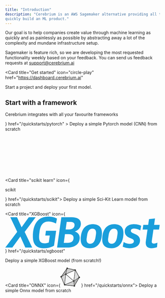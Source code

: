 ```yaml
---
title: "Introduction"
description: "Cerebrium is an AWS Sagemaker alternative providing all the features you need to
quickly build an ML product."
---
```


Our goal is to help companies create value through machine learning as quickly and as painlessly as possible by abstracting away a lot of the complexity and mundane infrastructure setup.

Sagemaker is feature rich, so we are developing the most requested functionality
weekly based on your feedback. You can send us feedback requests at
[support@cerebrium.ai](mailto:support@cerebrium.ai)

<Card
  title="Get started"
  icon="circle-play"
  href="https://dashboard.cerebrium.ai"
>
  Start a project and deploy your first model.
</Card>

## Start with a framework

Cerebrium integrates with all your favourite frameworks

<CardGroup>
<Card
  title="PyTorch"
  icon={<svg xmlns="http://www.w3.org/2000/svg" className="h-6 w-6" width="64" height="64" viewBox="0 0 64 64"><g transform="matrix(2.21262 0 0 2.21262 -39.453867 -1.770085)" fill="#ee4c2c"><path d="M40.8 9.3l-2.1 2.1c3.5 3.5 3.5 9.2 0 12.7s-9.2 3.5-12.7 0-3.5-9.2 0-12.7l5.6-5.6.7-.8V.8l-8.5 8.5a11.89 11.89 0 0 0 0 16.9 11.89 11.89 0 0 0 16.9 0c4.8-4.7 4.8-12.3.1-16.9z"/><circle r="1.6" cy="7.1" cx="36.6"/></g></svg>}
  href="/quickstarts/pytorch"
>
  Deploy a simple Pytorch model (CNN) from scratch
</Card>

<Card title="scikit learn" icon={<svg
  className="h-6 w-8"
   xmlns:dc="http://purl.org/dc/elements/1.1/"
   xmlns:cc="http://creativecommons.org/ns#"
   xmlns:rdf="http://www.w3.org/1999/02/22-rdf-syntax-ns#"
   xmlns:svg="http://www.w3.org/2000/svg"
   xmlns="http://www.w3.org/2000/svg"
   xmlns:sodipodi="http://sodipodi.sourceforge.net/DTD/sodipodi-0.dtd"
   xmlns:inkscape="http://www.inkscape.org/namespaces/inkscape"
   version="1.1"
   id="Layer_1"
   x="0px"
   y="0px"
   width="73.374084mm"
   height="39.570763mm"
   viewBox="0 0 277.31937 149.55879"
   enable-background="new 0 0 792 612"
   xml:space="preserve"
   inkscape:version="0.92.3 (2405546, 2018-03-11)"
   sodipodi:docname="scikit learn logo small.svg"><metadata
   id="metadata35"><rdf:RDF><cc:Work
       rdf:about=""><dc:format>image/svg+xml</dc:format><dc:type
         rdf:resource="http://purl.org/dc/dcmitype/StillImage" /><dc:title></dc:title></cc:Work></rdf:RDF></metadata><defs
   id="defs33" /><sodipodi:namedview
   pagecolor="#ffffff"
   bordercolor="#666666"
   borderopacity="1"
   objecttolerance="10"
   gridtolerance="10"
   guidetolerance="10"
   inkscape:pageopacity="0"
   inkscape:pageshadow="2"
   inkscape:window-width="777"
   inkscape:window-height="626"
   id="namedview31"
   showgrid="false"
   inkscape:zoom="1.0907007"
   inkscape:cx="121.6884"
   inkscape:cy="79.49229"
   inkscape:window-x="2951"
   inkscape:window-y="679"
   inkscape:window-maximized="0"
   inkscape:current-layer="Layer_1"
   units="mm"
   showborder="true"
   fit-margin-top="0"
   fit-margin-left="0"
   fit-margin-right="0"
   fit-margin-bottom="0" />
<g
   id="g3"
   transform="translate(-120.60861,-220.26017)">
	<path
   d="m 333.32,347.348 c 33.869,-33.867 39.498,-83.146 12.572,-110.07 -26.922,-26.921 -76.199,-21.293 -110.066,12.572 -33.867,33.866 -24.07,98.568 -12.57,110.07 9.293,9.293 76.199,21.293 110.064,-12.572 z"
   id="path5"
   inkscape:connector-curvature="0"
   style={{fill: '#f89939'}} />
	<path
   d="m 194.35,298.411 c -19.648,-19.648 -48.242,-22.919 -63.867,-7.295 -15.621,15.622 -12.355,44.22 7.297,63.865 19.652,19.654 57.195,13.969 63.863,7.295 5.396,-5.387 12.361,-44.215 -7.293,-63.865 z"
   id="path7"
   inkscape:connector-curvature="0"
   style={{fill: '#3499cd'}} />
</g>
<g
   id="g9"
   transform="translate(-120.60861,-220.26017)">
	<g
   id="g11">
		<path
   d="m 262.143,339.047 c -3.471,3.195 -6.516,5.553 -9.133,7.068 -2.617,1.52 -5.113,2.279 -7.488,2.279 -2.732,0 -4.936,-1.059 -6.607,-3.178 -1.674,-2.121 -2.508,-4.965 -2.508,-8.543 0,-5.361 1.162,-11.797 3.486,-19.301 2.32,-7.51 5.145,-14.43 8.463,-20.761 l 9.729,-3.602 c 0.305,-0.102 0.537,-0.154 0.691,-0.154 0.738,0 1.348,0.544 1.816,1.627 0.473,1.088 0.711,2.55 0.711,4.388 0,5.209 -1.199,10.252 -3.602,15.129 -2.402,4.879 -6.154,10.086 -11.26,15.627 -0.205,2.656 -0.307,4.48 -0.307,5.477 0,2.223 0.408,3.982 1.225,5.285 0.818,1.305 1.902,1.953 3.256,1.953 1.381,0 2.848,-0.494 4.406,-1.49 1.555,-0.998 3.93,-3.064 7.121,-6.207 v 4.403 z m -14.668,-14.973 c 3.242,-3.605 5.875,-7.648 7.891,-12.121 2.016,-4.475 3.023,-8.324 3.023,-11.549 0,-0.94 -0.139,-1.704 -0.418,-2.278 -0.281,-0.575 -0.641,-0.864 -1.074,-0.864 -0.941,0 -2.316,2.352 -4.117,7.057 -1.801,4.704 -3.569,11.29 -5.305,19.755 z"
   id="path13"
   inkscape:connector-curvature="0"
   style={{fill: '#010101'}} />
		<path
   d="m 290.795,339.047 c -3.242,3.195 -6.152,5.553 -8.732,7.068 -2.58,1.52 -5.424,2.279 -8.541,2.279 -3.473,0 -6.275,-1.111 -8.41,-3.33 -2.131,-2.225 -3.195,-5.146 -3.195,-8.773 0,-5.412 1.875,-10.309 5.633,-14.688 3.75,-4.381 7.914,-6.57 12.484,-6.57 2.375,0 4.275,0.615 5.707,1.84 1.43,1.227 2.145,2.834 2.145,4.826 0,5.287 -5.617,9.574 -16.852,12.869 1.02,4.977 3.688,7.469 8.004,7.469 1.686,0 3.293,-0.453 4.824,-1.357 1.535,-0.908 3.844,-2.922 6.934,-6.035 v 4.402 z m -20.07,-7.084 c 6.535,-1.84 9.805,-5.234 9.805,-10.188 0,-2.451 -0.895,-3.676 -2.68,-3.676 -1.686,0 -3.293,1.281 -4.824,3.85 -1.536,2.565 -2.301,5.901 -2.301,10.014 z"
   id="path15"
   inkscape:connector-curvature="0"
   style={{fill: '#010101'}} />
		<path
   d="m 331.701,339.047 c -4.086,3.881 -7.01,6.412 -8.77,7.588 -1.762,1.174 -3.447,1.76 -5.057,1.76 -4.035,0 -5.936,-3.561 -5.707,-10.686 -2.553,3.65 -4.91,6.344 -7.068,8.084 -2.156,1.736 -4.383,2.602 -6.684,2.602 -2.244,0 -4.152,-1.051 -5.725,-3.158 -1.573,-2.107 -2.354,-4.691 -2.354,-7.758 0,-3.828 1.051,-7.48 3.156,-10.955 2.109,-3.473 4.809,-6.279 8.102,-8.424 3.293,-2.145 6.207,-3.219 8.732,-3.219 3.193,0 5.428,1.469 6.705,4.404 l 7.828,-4.326 h 2.148 l -3.381,11.221 c -1.736,5.645 -2.607,9.514 -2.607,11.607 0,2.195 0.777,3.293 2.336,3.293 0.992,0 2.09,-0.529 3.291,-1.59 1.201,-1.061 2.883,-2.676 5.053,-4.846 v 4.403 z m -28.037,2.109 c 2.553,0 4.959,-2.176 7.223,-6.529 2.26,-4.355 3.389,-8.373 3.389,-12.049 0,-1.428 -0.322,-2.547 -0.957,-3.35 -0.641,-0.807 -1.496,-1.207 -2.566,-1.207 -2.555,0 -4.977,2.17 -7.258,6.512 -2.285,4.342 -3.43,8.338 -3.43,11.986 0,1.381 0.34,2.498 1.016,3.354 0.676,0.856 1.534,1.283 2.583,1.283 z"
   id="path17"
   inkscape:connector-curvature="0"
   style={{fill: '#010101'}} />
		<path
   d="m 360.314,339.047 c -6.41,6.281 -11.352,9.424 -14.824,9.424 -1.559,0 -2.875,-0.658 -3.945,-1.969 -1.07,-1.316 -1.609,-2.945 -1.609,-4.887 0,-3.6 1.93,-8.424 5.785,-14.477 -1.891,0.971 -3.957,1.645 -6.205,2.029 -1.66,3.064 -4.266,6.359 -7.814,9.879 h -0.879 v -3.443 c 1.99,-2.068 3.791,-4.291 5.4,-6.666 -2.199,-0.971 -3.295,-2.414 -3.295,-4.326 0,-1.969 0.668,-4.068 2.012,-6.305 1.34,-2.232 3.184,-3.348 5.535,-3.348 1.992,0 2.986,1.018 2.986,3.062 0,1.609 -0.574,3.906 -1.725,6.895 4.238,-0.461 7.941,-3.701 11.109,-9.729 l 3.484,-0.154 -3.562,9.805 c -1.48,4.137 -2.438,6.955 -2.871,8.447 -0.433,1.492 -0.652,2.816 -0.652,3.963 0,1.074 0.25,1.932 0.746,2.566 0.498,0.643 1.17,0.959 2.012,0.959 0.918,0 1.801,-0.314 2.643,-0.936 0.842,-0.631 2.732,-2.359 5.67,-5.193 v 4.404 z"
   id="path19"
   inkscape:connector-curvature="0"
   style={{fill: '#010101'}} />
		<path
   d="m 397.928,339.047 c -5.898,6.234 -10.957,9.348 -15.168,9.348 -1.711,0 -3.09,-0.6 -4.137,-1.801 -1.049,-1.199 -1.572,-2.807 -1.572,-4.824 0,-2.732 1.125,-6.908 3.373,-12.523 1.199,-3.014 1.801,-4.932 1.801,-5.746 0,-0.818 -0.322,-1.227 -0.957,-1.227 -0.357,0 -0.832,0.18 -1.418,0.535 -0.539,0.357 -1.164,0.859 -1.879,1.496 -0.637,0.586 -1.354,1.301 -2.145,2.141 -0.691,0.721 -1.432,1.537 -2.219,2.453 l -2.148,2.492 c -0.943,1.148 -1.531,2.359 -1.76,3.637 -0.385,2.17 -0.639,4.164 -0.768,5.979 -0.078,1.35 -0.115,3.174 -0.115,5.477 l -8.465,1.988 c -0.279,-3.447 -0.422,-6.014 -0.422,-7.697 0,-4.111 0.479,-8.006 1.438,-11.682 0.957,-3.68 2.494,-7.814 4.615,-12.412 l 9.344,-1.799 c -1.965,5.287 -3.254,9.447 -3.867,12.484 4.188,-4.672 7.508,-7.906 9.969,-9.709 2.457,-1.801 4.645,-2.697 6.557,-2.697 1.299,0 2.385,0.49 3.25,1.471 0.869,0.982 1.301,2.215 1.301,3.689 0,2.449 -1.098,6.484 -3.291,12.104 -1.508,3.854 -2.262,6.355 -2.262,7.51 0,1.537 0.627,2.305 1.881,2.305 1.867,0 4.891,-2.465 9.064,-7.393 z"
   id="path21"
   inkscape:connector-curvature="0"
   style={{fill: '#010101'}} />
	</g>
</g>
<text
  font-size="23.0795"
  id="text25"
  style={{fontSize: "23.0795002px", "lineHeight": "0%", "fontFamily" : "Helvetica", "fill":"#ffffff"}}
  x="153.33279"
  y="81.945938"
>
  scikit
</text>

</svg>} href="/quickstarts/scikit">
  Deploy a simple Sci-Kit Learn model from scratch
</Card>

<Card
  title="XGBoost"
  icon={
    <svg
      className="h-6 w-18"
      width="883"
      height="182"
      viewBox="0 0 883 182"
      fill="none"
      xmlns="http://www.w3.org/2000/svg"
    >
      <path
        d="M174.187 4.57999H134.927L93.8473 61.78H93.5873L67.5873 4.57999H29.3673L68.8873 88.04L0.767272 178H40.8073L86.5673 114.82H86.8273L115.167 178H154.167L111.267 88.3L174.187 4.57999ZM295.754 12.12C289.774 8.48 271.314 0.679989 246.874 0.679989C187.594 0.679989 158.214 44.1 158.214 113.78C158.214 159.8 178.494 181.9 221.394 181.9C248.954 181.9 271.314 172.02 278.854 167.34L291.074 82.06H232.834L229.194 109.1H254.674L249.214 148.36C246.354 150.18 236.994 153.56 223.994 153.56C204.494 153.56 193.574 143.68 193.574 117.16C193.574 113 193.834 108.32 194.354 103.12L195.914 89.86C200.334 50.34 216.194 29.02 247.654 29.02C264.554 29.02 283.274 36.82 290.294 40.46L295.754 12.12ZM432.103 41.76C432.103 11.6 404.543 4.57999 376.463 4.57999H320.823L296.383 178H354.623C392.583 178 425.603 161.62 425.603 121.32C425.603 98.7 406.883 88.56 397.783 86.22V85.96C408.963 82.84 432.103 69.58 432.103 41.76ZM390.503 122.1C390.503 142.9 376.203 150.96 355.143 150.96H334.603L341.363 101.04H362.423C377.763 101.04 390.503 105.98 390.503 122.1ZM396.223 48.26C396.223 65.68 382.703 74.52 365.283 74.52H345.263L351.243 31.1H372.043C383.743 31.1 396.223 34.48 396.223 48.26ZM552.467 94.02C552.467 60.22 532.967 44.36 499.427 44.36C456.787 44.36 431.307 76.34 431.307 131.98C431.307 165.78 450.807 181.64 484.087 181.64C527.247 181.64 552.467 149.14 552.467 94.02ZM518.407 101.82L515.807 118.98C512.687 139.78 502.807 156.16 485.647 156.16C471.607 156.16 464.587 147.58 464.587 132.76C464.587 130.16 464.847 127.3 465.367 124.18L467.967 106.76C471.087 85.96 480.967 69.84 497.867 69.84C512.167 69.84 519.187 78.42 519.187 93.24C519.187 95.84 518.927 98.7 518.407 101.82ZM675.215 94.02C675.215 60.22 655.715 44.36 622.175 44.36C579.535 44.36 554.055 76.34 554.055 131.98C554.055 165.78 573.555 181.64 606.835 181.64C649.995 181.64 675.215 149.14 675.215 94.02ZM641.155 101.82L638.555 118.98C635.435 139.78 625.555 156.16 608.395 156.16C594.355 156.16 587.335 147.58 587.335 132.76C587.335 130.16 587.595 127.3 588.115 124.18L590.715 106.76C593.835 85.96 603.715 69.84 620.615 69.84C634.915 69.84 641.935 78.42 641.935 93.24C641.935 95.84 641.675 98.7 641.155 101.82ZM776.384 53.46C771.184 50.6 755.844 44.36 735.824 44.36C705.924 44.36 682.784 58.66 682.784 86.22C682.784 105.72 696.044 116.64 712.424 123.14L716.844 124.96C726.984 129.12 735.044 133.02 735.044 141.08C735.044 152.52 723.344 156.68 711.644 156.68C695.524 156.68 681.484 149.66 676.544 146.28L671.084 172.54C676.284 175.4 691.624 181.64 712.164 181.64C742.324 181.64 769.884 168.64 769.884 136.4C769.884 114.82 754.024 105.46 738.164 99.22L733.744 97.4C723.344 92.98 717.364 89.34 717.364 81.8C717.364 71.66 729.064 69.32 736.604 69.32C750.644 69.32 765.724 76.6 771.444 79.98L776.384 53.46ZM882.273 48H850.293L855.233 11.6L821.173 15.5L816.493 48H788.673L784.773 75.04H812.593L803.233 141.08C802.713 144.72 802.453 147.84 802.453 150.7C802.453 172.02 814.153 181.64 835.993 181.64C850.033 181.64 862.513 177.48 866.933 175.66L869.013 149.66C865.373 151.48 856.533 154.86 850.033 154.86C841.713 154.86 836.773 152.26 836.773 143.94C836.773 143.16 836.773 142.12 837.033 140.3L846.393 75.04H878.373L882.273 48Z"
        fill="#1A9EDB"
      />
    </svg>
  }
  href="/quickstarts/xgboost"
>
  Deploy a simple XGBoost model (from scratch!)
</Card>

<Card title="ONNX" icon={<svg className="h-6 w-6" xmlns="http://www.w3.org/2000/svg" viewBox="-1.89 2.11 64 64" width="64" height="64"><g transform="matrix(2.516768 0 0 2.516768 -26.971885 -63.131554)"><path d="M34.35 37.89c-.11.008-.2-.056-.25-.156l-4.08-7.547c-.052-.085-.062-.19-.026-.282a1.03 1.03 0 0 0-1.577-1.172.42.42 0 0 1-.373.076L20.02 27.2c-.124-.008-.228-.1-.253-.22-.393-1.334-2.395-.714-1.965.61.045.116.024.247-.054.344l-6.367 9.134c-.086.124-.17.177-.297.13-.545-.047-1.032.342-1.106.884a1.01 1.01 0 0 0 .878 1.161c.125.004.232.092.26.215l3.427 8.44c.04.09.048.194.02.3-.295.965.83 1.735 1.622 1.11a.36.36 0 0 1 .277-.081l10.325 1.008a.27.27 0 0 1 .262.18c.588 1.344 2.585.31 1.825-.947-.064-.088-.065-.207-.003-.296l5.21-9.045a.28.28 0 0 1 .273-.169c1.392.016 1.4-2.08-.003-2.06zm-15.943-8.153l.292-1.26c.024-.106.057-.17.194-.178.258-.013.498-.138.657-.343.064-.1.182-.126.285-.086L27.9 29.48c.022.004.043.015.125.046l-2.538 1.1-7.653 3.333a5.27 5.27 0 0 1-.117.049c-.082.033-.16.11-.254.03-.088-.075-.023-.157-.005-.234l.95-4.078zm-.58-.706l.042.028-1.085 4.644c-.015.108-.095.197-.2.222a.97.97 0 0 0-.709.87c.001.102-.052.198-.14.25l-3.438 2.023c-.028.01-.057.016-.086.02zm-2.715 18.12c-.013.064-.03.128-.05.2l-3.293-8.098a.35.35 0 0 1 .054-.428.77.77 0 0 0 .191-.59c-.02-.135.057-.266.183-.316l3.765-2.22c.07-.042.14-.138.244-.04.093.088.22.13.197.314l-.338 2.903-.954 8.282zm1.177.64a.78.78 0 0 0-.397-.263c-.093-.03-.156-.067-.125-.155l.295-2.574.59-5.126.408-3.586c.025-.237.2-.23.34-.317s.186.043.25.1l8.542 7.42c.185.192.132.508-.105.63l-9.52 3.928c-.113.047-.19.06-.28-.056zm11.145 1.35c-.078.035-.144.092-.19.164-.132.277-.36.243-.6.22l-9.884-.975-.016-.046 1.534-.638 8.02-3.31c.15-.063.244-.008.384.04.4.14.408.45.444.777l.402 3.533c.012.1.01.177-.095.232zm-.34-6.506c-.016.126-.075.162-.175.208s-.222.023-.292-.064l-2.052-1.785-6.504-5.654a.71.71 0 0 1-.174-.625c.044-.09.153-.1.236-.136L28 30.28c.144-.065.256-.1.367.054a.48.48 0 0 0 .207.143c.097.04.137.092.115.157l-.286 2.18-1.298 9.823zm1.122 6.285l-.16-1.304-.288-2.5c-.028-.23-.047-.42.196-.6a.88.88 0 0 0 .328-.863c-.01-.095-.008-.155.077-.213L33.2 40.15c.025-.008.05-.014.075-.018zm5.248-10.49a.75.75 0 0 0-.122.582.27.27 0 0 1-.141.31l-5.178 3.547c-.057.04-.104.112-.2.058-.105-.06-.067-.146-.057-.223l1.572-11.888c.012-.088.032-.174.06-.32l.935 1.717 3.127 5.783c.103.125.106.306.006.434z" fill="#343433"/><path d="M28.678 30.633c.022-.064-.018-.118-.115-.157a.48.48 0 0 1-.207-.143c-.11-.153-.223-.12-.367-.054l-1.534.67q-4.16 1.813-8.322 3.627c-.082.036-.192.044-.236.135a.711.711 0 0 0 .174.625l8.556 7.44a.237.237 0 0 0 .292.064c.1-.046.16-.08.175-.208l.652-4.936q.324-2.443.645-4.887l.286-2.18z" fill="#fefefe"/><path d="M26.194 43.288q-4.27-3.71-8.542-7.42c-.066-.057-.12-.188-.25-.1s-.314.08-.34.317l-.408 3.586-.59 5.126-.295 2.574c-.032.088.032.126.125.155a.781.781 0 0 1 .397.263c.088.116.165.102.28.056q4.76-1.966 9.52-3.927a.397.397 0 0 0 .105-.629z" fill="#f4f5f6"/><path d="M30.33 32.213l-.935-1.717-.06.32-.53 4.056q-.52 3.916-1.04 7.832c-.01.077-.048.164.057.223.096.054.142-.02.2-.058l5.178-3.547a.27.27 0 0 0 .141-.31.749.749 0 0 1 .122-.582.346.346 0 0 0-.006-.434q-1.57-2.89-3.127-5.783z" fill="#dedfdf"/><path d="M17.462 34.048c.095.08.172.003.255-.03l.117-.05q3.827-1.666 7.653-3.333l2.538-1.1-.125-.046q-4.033-.805-8.066-1.612a.243.243 0 0 0-.285.086.885.885 0 0 1-.657.343c-.138.01-.17.072-.194.178q-.144.63-.292 1.26l-.95 4.078c-.018.077-.083.16.005.234zm9.666 11.327c-.036-.327-.045-.638-.444-.777-.14-.05-.233-.104-.384-.04q-4.008 1.66-8.02 3.3l-1.534.638.016.046 9.884.975c.24.024.467.058.6-.22a.435.435 0 0 1 .189-.164c.105-.056.107-.13.095-.232a542.666 542.666 0 0 1-.402-3.533z" fill="#d1d1d1"/><path d="M16.405 35.964c.023-.185-.105-.226-.197-.314-.102-.098-.173-.002-.244.04l-3.765 2.22a.295.295 0 0 0-.183.316.769.769 0 0 1-.191.59.351.351 0 0 0-.054.428q1.073 2.62 2.133 5.243l1.16 2.856a1.954 1.954 0 0 0 .05-.19q.236-2.032.47-4.065.243-2.108.484-4.217l.338-2.903z" fill="#d8d8d8"/><path d="M28.372 43.45c-.086.06-.088.118-.077.213a.881.881 0 0 1-.328.862c-.243.17-.224.36-.196.6l.288 2.5.16 1.304 5.06-8.79a.503.503 0 0 0-.075.018q-2.414 1.652-4.828 3.302zm-12.64-8.408a.286.286 0 0 0 .141-.25.971.971 0 0 1 .709-.87.265.265 0 0 0 .201-.222q.54-2.322 1.085-4.644l-.042-.028-5.618 8.056a.475.475 0 0 0 .086-.019q1.718-1.012 3.438-2.023z" fill="#b2b2b2"/></g></svg>
} href="/quickstarts/onnx">
  Deploy a simple Onnx model from scratch
</Card>

</CardGroup>
